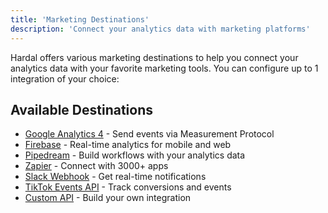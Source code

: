 ```yaml
---
title: 'Marketing Destinations'
description: 'Connect your analytics data with marketing platforms'
---
```


Hardal offers various marketing destinations to help you connect your analytics data with your favorite marketing tools. You can configure up to 1 integration of your choice:

## Available Destinations

- [Google Analytics 4](/destinations/google-analytics) - Send events via Measurement Protocol
- [Firebase](/destinations/firebase) - Real-time analytics for mobile and web
- [Pipedream](/destinations/pipedream) - Build workflows with your analytics data
- [Zapier](/destinations/zapier) - Connect with 3000+ apps
- [Slack Webhook](/destinations/slack) - Get real-time notifications
- [TikTok Events API](/destinations/tiktok) - Track conversions and events
- [Custom API](/destinations/custom-api) - Build your own integration 